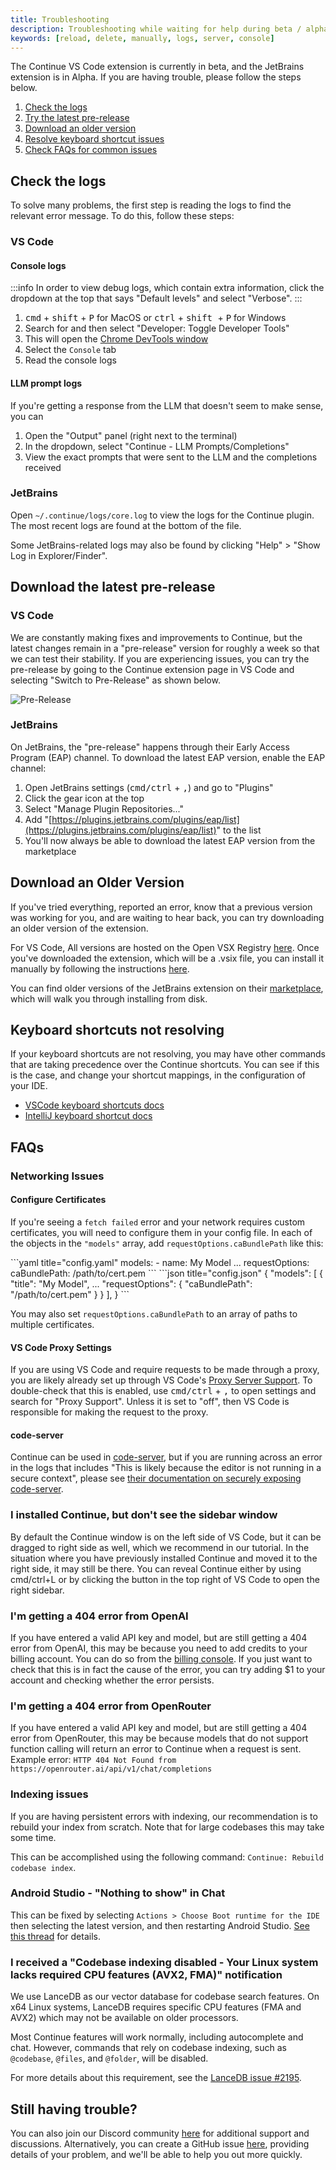 ```yaml
---
title: Troubleshooting
description: Troubleshooting while waiting for help during beta / alpha testing
keywords: [reload, delete, manually, logs, server, console]
---
```



The Continue VS Code extension is currently in beta, and the JetBrains extension is in Alpha. If you are having trouble, please follow the steps below.

1. [Check the logs](#check-the-logs)
2. [Try the latest pre-release](#download-the-latest-pre-release)
3. [Download an older version](#download-an-older-version)
4. [Resolve keyboard shortcut issues](#keyboard-shortcuts-not-resolving)
5. [Check FAQs for common issues](#faqs)

## Check the logs

To solve many problems, the first step is reading the logs to find the relevant error message. To do this, follow these steps:

### VS Code

#### Console logs

:::info
In order to view debug logs, which contain extra information, click the dropdown at the top that says "Default levels" and select "Verbose".
:::

1. <kbd>cmd</kbd> + <kbd>shift</kbd> + <kbd>P</kbd> for MacOS or <kbd>ctrl</kbd> + <kbd>
     shift
   </kbd> + <kbd>P</kbd> for Windows
2. Search for and then select "Developer: Toggle Developer Tools"
3. This will open the [Chrome DevTools window](https://developer.chrome.com/docs/devtools/)
4. Select the `Console` tab
5. Read the console logs

#### LLM prompt logs

If you're getting a response from the LLM that doesn't seem to make sense, you can

1. Open the "Output" panel (right next to the terminal)
2. In the dropdown, select "Continue - LLM Prompts/Completions"
3. View the exact prompts that were sent to the LLM and the completions received

### JetBrains

Open `~/.continue/logs/core.log` to view the logs for the Continue plugin. The most recent logs are found at the bottom of the file.

Some JetBrains-related logs may also be found by clicking "Help" > "Show Log in Explorer/Finder".

## Download the latest pre-release

### VS Code

We are constantly making fixes and improvements to Continue, but the latest changes remain in a "pre-release" version for roughly a week so that we can test their stability. If you are experiencing issues, you can try the pre-release by going to the Continue extension page in VS Code and selecting "Switch to Pre-Release" as shown below.

![Pre-Release](../static/img/prerelease.png)

### JetBrains

On JetBrains, the "pre-release" happens through their Early Access Program (EAP) channel. To download the latest EAP version, enable the EAP channel:

1. Open JetBrains settings (<kbd>cmd/ctrl</kbd> + <kbd>,</kbd>) and go to "Plugins"
2. Click the gear icon at the top
3. Select "Manage Plugin Repositories..."
4. Add "[https://plugins.jetbrains.com/plugins/eap/list](https://plugins.jetbrains.com/plugins/eap/list)" to the list
5. You'll now always be able to download the latest EAP version from the marketplace

## Download an Older Version

If you've tried everything, reported an error, know that a previous version was working for you, and are waiting to hear back, you can try downloading an older version of the extension.

For VS Code, All versions are hosted on the Open VSX Registry [here](https://open-vsx.org/extension/Continue/continue). Once you've downloaded the extension, which will be a .vsix file, you can install it manually by following the instructions [here](https://code.visualstudio.com/docs/editor/extension-gallery#_install-from-a-vsix).

You can find older versions of the JetBrains extension on their [marketplace](https://plugins.jetbrains.com/plugin/22707-continue), which will walk you through installing from disk.

## Keyboard shortcuts not resolving

If your keyboard shortcuts are not resolving, you may have other commands that are taking precedence over the Continue shortcuts. You can see if this is the case, and change your shortcut mappings, in the configuration of your IDE.

- [VSCode keyboard shortcuts docs](https://code.visualstudio.com/docs/getstarted/keybindings)
- [IntelliJ keyboard shortcut docs](https://www.jetbrains.com/help/idea/configuring-keyboard-and-mouse-shortcuts.html)

## FAQs

### Networking Issues

#### Configure Certificates

If you're seeing a `fetch failed` error and your network requires custom certificates, you will need to configure them in your config file. In each of the objects in the `"models"` array, add `requestOptions.caBundlePath` like this:

<Tabs groupId="config-example">
  <TabItem value="yaml" label="YAML">
  ```yaml title="config.yaml"
  models:
    - name: My Model
      ...
      requestOptions:
        caBundlePath: /path/to/cert.pem
  ```
  </TabItem>
  <TabItem value="json" label="JSON">
  ```json title="config.json"
  {
    "models": [
      {
        "title": "My Model",
        ...
        "requestOptions": {
          "caBundlePath": "/path/to/cert.pem"
        }
      }
    ],
  }
  ```
  </TabItem>
</Tabs>

You may also set `requestOptions.caBundlePath` to an array of paths to multiple certificates.

#### VS Code Proxy Settings

If you are using VS Code and require requests to be made through a proxy, you are likely already set up through VS Code's [Proxy Server Support](https://code.visualstudio.com/docs/setup/network#_proxy-server-support). To double-check that this is enabled, use <kbd>cmd/ctrl</kbd> + <kbd>,</kbd> to open settings and search for "Proxy Support". Unless it is set to "off", then VS Code is responsible for making the request to the proxy.

#### code-server

Continue can be used in [code-server](https://coder.com/), but if you are running across an error in the logs that includes "This is likely because the editor is not running in a secure context", please see [their documentation on securely exposing code-server](https://coder.com/docs/code-server/latest/guide#expose-code-server).

### I installed Continue, but don't see the sidebar window

By default the Continue window is on the left side of VS Code, but it can be dragged to right side as well, which we recommend in our tutorial. In the situation where you have previously installed Continue and moved it to the right side, it may still be there. You can reveal Continue either by using cmd/ctrl+L or by clicking the button in the top right of VS Code to open the right sidebar.

### I'm getting a 404 error from OpenAI

If you have entered a valid API key and model, but are still getting a 404 error from OpenAI, this may be because you need to add credits to your billing account. You can do so from the [billing console](https://platform.openai.com/settings/organization/billing/overview). If you just want to check that this is in fact the cause of the error, you can try adding $1 to your account and checking whether the error persists.

### I'm getting a 404 error from OpenRouter

If you have entered a valid API key and model, but are still getting a 404 error from OpenRouter, this may be because models that do not support function calling will return an error to Continue when a request is sent.
Example error:
`HTTP 404 Not Found from https://openrouter.ai/api/v1/chat/completions`

### Indexing issues

If you are having persistent errors with indexing, our recommendation is to rebuild your index from scratch. Note that for large codebases this may take some time.

This can be accomplished using the following command: `Continue: Rebuild codebase index`.

### Android Studio - "Nothing to show" in Chat

This can be fixed by selecting `Actions > Choose Boot runtime for the IDE` then selecting the latest version, and then restarting Android Studio. [See this thread](https://github.com/continuedev/continue/issues/596#issuecomment-1789327178) for details.

### I received a "Codebase indexing disabled - Your Linux system lacks required CPU features (AVX2, FMA)" notification

We use LanceDB as our vector database for codebase search features. On x64 Linux systems, LanceDB requires specific CPU features (FMA and AVX2) which may not be available on older processors.

Most Continue features will work normally, including autocomplete and chat. However, commands that rely on codebase indexing, such as `@codebase`, `@files`, and `@folder`, will be disabled.

For more details about this requirement, see the [LanceDB issue #2195](https://github.com/lancedb/lance/issues/2195).

## Still having trouble?

You can also join our Discord community [here](https://discord.gg/vapESyrFmJ) for additional support and discussions. Alternatively, you can create a GitHub issue [here](https://github.com/continuedev/continue/issues/new?assignees=&labels=bug&projects=&template=bug-report-%F0%9F%90%9B.md&title=), providing details of your problem, and we'll be able to help you out more quickly.
